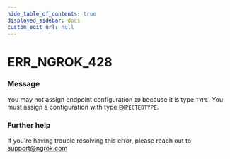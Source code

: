 ```yaml
---
hide_table_of_contents: true
displayed_sidebar: docs
custom_edit_url: null
---
```



# ERR_NGROK_428

### Message
You may not assign endpoint configuration `ID` because it is type `TYPE`. You must assign a configuration with type `EXPECTEDTYPE`.

### Further help
If you're having trouble resolving this error, please reach out to [support@ngrok.com](mailto:support@ngrok.com?subject=Help%20with%20ERR_NGROK_428)


<ErrorDetails error='err_ngrok_428' />
